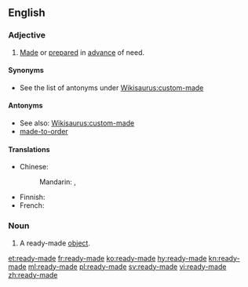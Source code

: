 ==English==

===Adjective===
{{en-adj}}

# [[made|Made]] or [[prepared]] in [[advance]] of need. {{rfquote}}

====Synonyms====
* See the list of antonyms under [[Wikisaurus:custom-made]]

====Antonyms====
* See also: [[Wikisaurus:custom-made]]
* [[made-to-order]]

====Translations====
{{trans-top|made in advance}}
* Chinese:
*: Mandarin: {{t|cmn|現成|alt=現成的|sc=Hani}}, {{t+|cmn|现成|alt=现成的|tr=xiànchéng de|sc=Hani}}
{{trans-mid}}
* Finnish: {{t+|fi|valmis|alt=valmis-}}
* French: {{t+|fr|tout fait}}
{{trans-bottom}}

===Noun===
{{en-noun}}

# A ready-made [[object]].

[[et:ready-made]]
[[fr:ready-made]]
[[ko:ready-made]]
[[hy:ready-made]]
[[kn:ready-made]]
[[ml:ready-made]]
[[pl:ready-made]]
[[sv:ready-made]]
[[vi:ready-made]]
[[zh:ready-made]]